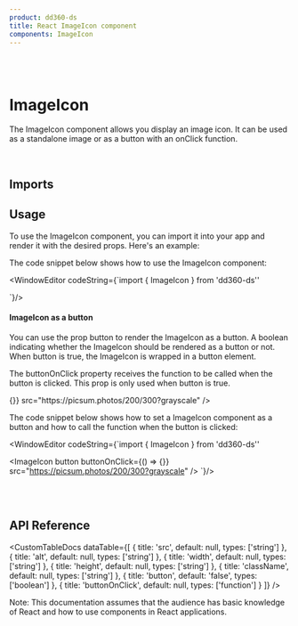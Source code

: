 ```yaml
---
product: dd360-ds
title: React ImageIcon component
components: ImageIcon
---
```


<br />
<br />

# <span name="floating-nav">ImageIcon</span>

The ImageIcon component allows you display an image icon. It can be used as a
standalone image or as a button with an onClick function.

<br />

## <span name="floating-nav">Imports</span>

<WindowEditor codeString="import { ImageIcon } from 'dd360-ds'" />

## <span name="floating-nav">Usage</span>

To use the ImageIcon component, you can import it into your app and render it
with the desired props. Here's an example:

<ContainerComponentDoc>
  <ImageIcon src="https://picsum.photos/200/300?grayscale" />
</ContainerComponentDoc>

The code snippet below shows how to use the ImageIcon component:

<WindowEditor
    codeString={`import { ImageIcon } from 'dd360-ds''

<ImageIcon src="https://picsum.photos/200/300?grayscale" />
`}/>

<br />

#### <span name="floating-nav">ImageIcon as a button</span>

You can use the prop button to render the ImageIcon as a button. A boolean
indicating whether the ImageIcon should be rendered as a button or not. When
button is true, the ImageIcon is wrapped in a button element.

The buttonOnClick property receives the function to be called when the button is
clicked. This prop is only used when button is true.

<ContainerComponentDoc className="flex gap-2">
  <ImageIcon
    button
    buttonOnClick={() => {}}
    src="https://picsum.photos/200/300?grayscale"
  />
</ContainerComponentDoc>

The code snippet below shows how to set a ImageIcon component as a button and
how to call the function when the button is clicked:

<WindowEditor
    codeString={`import { ImageIcon } from 'dd360-ds''

<ImageIcon
  button
  buttonOnClick={() => {}}
  src="https://picsum.photos/200/300?grayscale"
/>
`}/>

<br />
<br />

## <span name="floating-nav">API Reference</span>

<CustomTableDocs
  dataTable={[
    { title: 'src', default: null, types: ['string'] },
    { title: 'alt', default: null, types: ['string'] },
    { title: 'width', default: null, types: ['string'] },
    { title: 'height', default: null, types: ['string'] },
    { title: 'className', default: null, types: ['string'] },
    { title: 'button', default: 'false', types: ['boolean'] },
    { title: 'buttonOnClick', default: null, types: ['function'] }
  ]}
/>

Note: This documentation assumes that the audience has basic knowledge of React
and how to use components in React applications.
